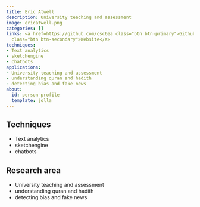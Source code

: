 ```yaml
---
title: Eric Atwell
description: University teaching and assessment
image: ericatwell.png
categories: []
links: <a href=https://github.com/csc6ea class="btn btn-primary">Github</a><a href=http://www.comp.leeds.ac.uk/eric
  class="btn btn-secondary">Website</a>
techniques:
- Text analytics
- sketchengine
- chatbots
applications:
- University teaching and assessment
- understanding quran and hadith
- detecting bias and fake news
about:
  id: person-profile
  template: jolla
---
```

   
:::{#person-profile}
:::
   
##
## Techniques
   
- Text analytics
- sketchengine
- chatbots
   
##
## Research area
   
- University teaching and assessment
- understanding quran and hadith
- detecting bias and fake news
